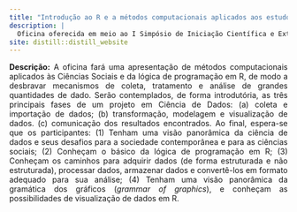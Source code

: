 ```yaml
---
title: "Introdução ao R e a métodos computacionais aplicados aos estudos de Defesa e Segurança Internacional"
description: |
  Oficina oferecida em meio ao I Simpósio de Iniciação Científica e Extensão em Estudos de Defesa (SICEDef) nos dias 02 e 03 de Setembro de 2020
site: distill::distill_website
---
```

<p style="text-align:justify">
<b>Descrição:</b> A oficina fará uma apresentação de métodos computacionais aplicados às Ciências Sociais e da lógica de programação em R, de modo a desbravar mecanismos de coleta, tratamento e análise de grandes quantidades de dado. Serão contemplados, de forma introdutória, as três principais fases de um projeto em Ciência de Dados: (a) coleta e importação de dados; (b) transformação, modelagem e visualização de dados. (c) comunicação dos resultados encontrados. Ao final, espera-se que os participantes: (1) Tenham uma visão panorâmica da ciência de dados e seus desafios para a sociedade contemporânea e para as ciências sociais; (2) Conheçam o básico da lógica de programação em R; (3) Conheçam os caminhos para adquirir dados (de forma estruturada e não estruturada), processar dados, armazenar dados e convertê-los em formato adequado para sua análise; (4) Tenham uma visão panorâmica da gramática dos gráficos (<i>grammar of graphics</i>), e conheçam as possibilidades de visualização de dados em R. </p>
